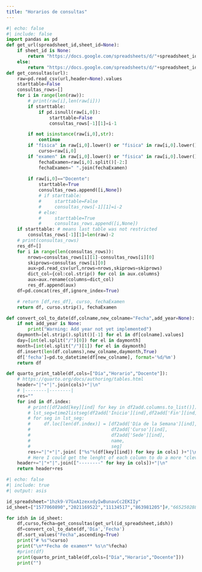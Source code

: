 ```yaml
---
title: "Horarios de consultas"
---
```


```python
#| echo: false
#| include: false
import pandas as pd
def get_url(spreadsheet_id,sheet_id=None):
    if sheet_id is None:
        return "https://docs.google.com/spreadsheets/d/"+spreadsheet_id+"/export?format=csv"
    else:
        return "https://docs.google.com/spreadsheets/d/"+spreadsheet_id+"/export?format=csv&gid="+sheet_id
def get_consultas(url):
    raw=pd.read_csv(url,header=None).values
    starttable=False
    consultas_rows=[]
    for i in range(len(raw)):
        # print(raw[i],len(raw[i]))
        if starttable:
            if pd.isnull(raw[i,0]):
                starttable=False
                consultas_rows[-1][1]=i-1

        if not isinstance(raw[i,0],str):
            continue
        if "física" in raw[i,0].lower() or "fisica" in raw[i,0].lower():
            curso=raw[i,0]
        if "examen" in raw[i,0].lower() or "fisica" in raw[i,0].lower():
            fechaExamen=raw[i,0].split()[-2:]
            fechaExamen=" ".join(fechaExamen)
            
        if raw[i,0]=="Docente":
            starttable=True
            consultas_rows.append([i,None])
            # if starttable:
            #     starttable=False
            #     consultas_rows[-1][1]=i-2
            # else:
            #     starttable=True
            #     consultas_rows.append([i,None])
    if starttable: # means last table was not restricted
        consultas_rows[-1][1]=len(raw)-2
    # print(consultas_rows)
    res_df=[]
    for i in range(len(consultas_rows)):
        nrows=consultas_rows[i][1]-consultas_rows[i][0]
        skiprows=consultas_rows[i][0]
        aux=pd.read_csv(url,nrows=nrows,skiprows=skiprows)
        dict_col={col:col.strip() for col in aux.columns}
        aux=aux.rename(columns=dict_col)
        res_df.append(aux)
    df=pd.concat(res_df,ignore_index=True)

    # return [df,res_df], curso, fechaExamen
    return df, curso.strip(), fechaExamen

def convert_col_to_date(df,colname,new_colname="Fecha",add_year=None):
    if not add_year is None:
        print("Warning: Add year not yet implemented")
    daymonth=[el.strip().split()[-1] for el in df[colname].values]
    day=[int(el.split("/")[0]) for el in daymonth]
    month=[int(el.split("/")[1]) for el in daymonth]
    df.insert(len(df.columns),new_colname,daymonth,True)
    df['fecha']=pd.to_datetime(df[new_colname], format='%d/%m')
    return df

def quarto_print_table(df,cols=["Día","Horario","Docente"]):
    # https://quarto.org/docs/authoring/tables.html
    header="|"+"|".join(cols)+"|\n"
    # |--------|--------|
    res=""
    for ind in df.index:
        # print([df2add[key][ind] for key in df2add.columns.to_list()])
        # lst_seg=time2listseg(df2add['Inicio'][ind],df2add['Fin'][ind],seg_dict)
        # for seg in lst_seg:
        #     df.loc[len(df.index)] = [df2add['Día de la Semana'][ind],
        #                              df2add['Curso'][ind],
        #                              df2add['Sede'][ind],
        #                              name,
        #                              seg]
        res+="|"+"|".join( ["%s"%(df[key][ind]) for key in cols] )+"|\n"
        # Here I could get the lenght of each column to do a more "clever" table
    header+="|"+"|".join(["--------" for key in cols])+"|\n"
    return header+res

```

```python
#| echo: false
#| include: true
#| output: asis

id_spreadsheet="1hzk9-V7GxA1zexxdyIwBunavCc2EKIIy"
id_sheet=["1577060890","2021169522","11134517","863981205"]#,"665250288"]

for idsh in id_sheet:
    df,curso,fecha=get_consultas(get_url(id_spreadsheet,idsh))
    df=convert_col_to_date(df,'Día','Fecha')
    df.sort_values("Fecha",ascending=True)
    print("# %s"%curso)
    print("\n**Fecha de examen** %s\n"%fecha)
    #print(df)
    print(quarto_print_table(df,cols=["Día","Horario","Docente"]))
    print("")

```
